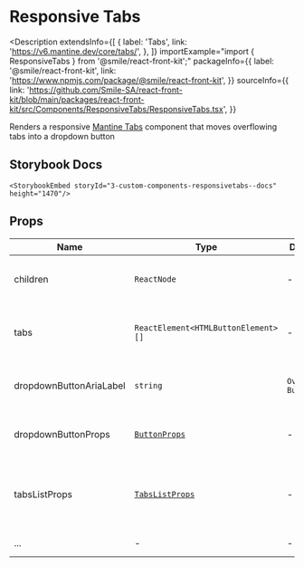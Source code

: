 # Responsive Tabs

<Description
  extendsInfo={[
    {
      label: 'Tabs',
      link: 'https://v6.mantine.dev/core/tabs/',
    },
  ]}
  importExample="import { ResponsiveTabs } from '@smile/react-front-kit';"
  packageInfo={{
    label: '@smile/react-front-kit',
    link: 'https://www.npmjs.com/package/@smile/react-front-kit',
  }}
  sourceInfo={{
    link: 'https://github.com/Smile-SA/react-front-kit/blob/main/packages/react-front-kit/src/Components/ResponsiveTabs/ResponsiveTabs.tsx',
  }}
>
  Renders a responsive [Mantine Tabs](https://v6.mantine.dev/core/tabs/)
  component that moves overflowing tabs into a dropdown button
</Description>

## Storybook Docs

    <StorybookEmbed storyId="3-custom-components-responsivetabs--docs" height="1470"/>

## Props

| Name                    | Type                                                         | Default           | Description                                                                                                                                                          |
| ----------------------- | ------------------------------------------------------------ | ----------------- | -------------------------------------------------------------------------------------------------------------------------------------------------------------------- |
| children <Required/>    | `ReactNode`                                                  | -                 | Content rendered below the tabs                                                                                                                                      |
| tabs <Required/>        | `ReactElement<HTMLButtonElement>[]`                          | -                 | Array of `<Tabs.Tab>` components, see [Tabs Usage](https://v6.mantine.dev/core/tabs/)                                                                                |
| dropdownButtonAriaLabel | `string`                                                     | `Overflow Button` | Aria label of the dropdown button                                                                                                                                    |
| dropdownButtonProps     | [`ButtonProps`](https://v6.mantine.dev/core/button/?t=props) | -                 | Props for the [Mantine Button](https://v6.mantine.dev/core/button/?t=props) component                                                                                |
| tabsListProps           | [`TabsListProps`](https://v6.mantine.dev/core/tabs/?t=props) | -                 | Props for the [Mantine Tabs.List](https://v6.mantine.dev/core/tabs/?t=props#tabslist-component-props) component, see [Tabs Usage](https://v6.mantine.dev/core/tabs/) |
| ...                     | -                                                            | -                 | extends [Tabs props](https://v6.mantine.dev/core/tabs/?t=props)                                                                                                      |

